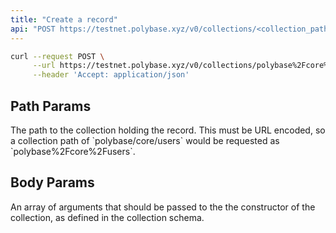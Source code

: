```yaml
---
title: "Create a record"
api: "POST https://testnet.polybase.xyz/v0/collections/<collection_path>/records"
---
```

 
<RequestExample>

```bash Bash
curl --request POST \
     --url https://testnet.polybase.xyz/v0/collections/polybase%2Fcore%2Fusers/records\
     --header 'Accept: application/json'
```

</RequestExample>

## Path Params

<ParamField path="collection_path" type="string" required>
  The path to the collection holding the record. This must be URL encoded, so a collection path of `polybase/core/users` would be requested as `polybase%2Fcore%2Fusers`.
</ParamField>

## Body Params

<ParamField body="args" type="array" required>
  An array of arguments that should be passed to the the constructor of the collection, as defined in the collection schema.
</ParamField>